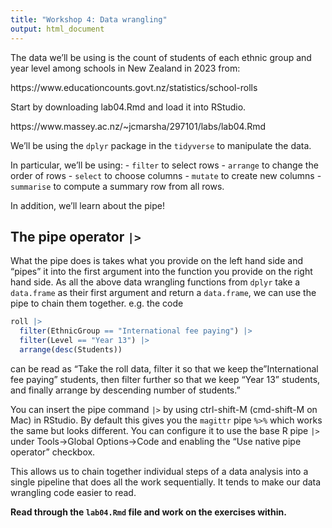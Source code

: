 ```yaml
---
title: "Workshop 4: Data wrangling"
output: html_document
---
```


The data we'll be using is the count of students of each ethnic group and year level among schools in New Zealand in 2023 from:

https://www.educationcounts.govt.nz/statistics/school-rolls

Start by downloading lab04.Rmd and load it into RStudio.

https://www.massey.ac.nz/~jcmarsha/297101/labs/lab04.Rmd

We'll be using the `dplyr` package in the `tidyverse` to manipulate the data.

In particular, we'll be using:
 - `filter` to select rows
 - `arrange` to change the order of rows
 - `select` to choose columns
 - `mutate` to create new columns
 - `summarise` to compute a summary row from all rows.
 
In addition, we'll learn about the pipe!
 
## The pipe operator `|>`
 
What the pipe does is takes what you provide on the left hand side and "pipes" it into the first argument into the function you provide on the right hand side. As all the above data wrangling functions from `dplyr` take a `data.frame` as their first argument and return a `data.frame`, we can use the pipe to chain them together. e.g. the code

```r
roll |>
  filter(EthnicGroup == "International fee paying") |>
  filter(Level == "Year 13") |>
  arrange(desc(Students))
```

can be read as "Take the roll data, filter it so that we keep the "International fee paying" students, then filter further so that we keep "Year 13" students, and finally arrange by descending number of students."

You can insert the pipe command `|>` by using ctrl-shift-M (cmd-shift-M on Mac) in RStudio. By default this gives you the `magittr` pipe `%>%` which works the same but looks different. You can configure it to use the base R pipe `|>` under Tools->Global Options->Code and enabling the "Use native pipe operator" checkbox.

This allows us to chain together individual steps of a data analysis into a single pipeline that does all the work sequentially. It tends to make our data wrangling code easier to read.

**Read through the `lab04.Rmd` file and work on the exercises within.**
